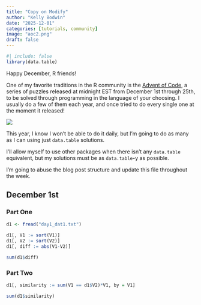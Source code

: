 ```yaml
---
title: "Copy on Modify"
author: "Kelly Bodwin"
date: "2025-12-01"
categories: [tutorials, community]
image: "aoc2.png"
draft: false
---
```


```r
#| include: false
library(data.table)
```

Happy December, R friends!

One of my favorite traditions in the R community is the [Advent of Code](https://adventofcode.com/), a series of puzzles released at midnight EST from December 1st through 25th, to be solved through programming in the language of your choosing. I usually do a few of them each year, and once tried to do every single one at the moment it released!

![](aoc.png)

This year, I know I won't be able to do it daily, but I'm going to do as many as I can using just `data.table` solutions.

I'll allow myself to use other packages when there isn't any `data.table` equivalent, but my solutions must be as `data.table`-y as possible.

I'm going to abuse the blog post structure and update this file throughout the week.

## December 1st

### Part One

```r
d1 <- fread("day1_dat1.txt")
```

```r
d1[, V1 := sort(V1)]
d1[, V2 := sort(V2)]
d1[, diff := abs(V1-V2)]

sum(d1$diff)
```

### Part Two

```r
d1[, similarity := sum(V1 == d1$V2)*V1, by = V1]

sum(d1$similarity)
```
